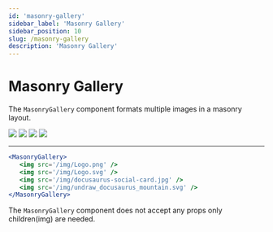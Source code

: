 ```yaml
---
id: 'masonry-gallery'
sidebar_label: 'Masonry Gallery'
sidebar_position: 10
slug: /masonry-gallery
description: 'Masonry Gallery'
---
```


# Masonry Gallery

The `MasonryGallery` component formats multiple images in a masonry layout.

<MasonryGallery>
   <img src='/img/Logo.png' />
   <img src='/img/Logo.svg' />
   <img src='/img/docusaurus-social-card.jpg' />
   <img src='/img/undraw_docusaurus_mountain.svg' />
</MasonryGallery>




---


```jsx title='index.mdx'   showLineNumbers
<MasonryGallery>
   <img src='/img/Logo.png' />
   <img src='/img/Logo.svg' />
   <img src='/img/docusaurus-social-card.jpg' />
   <img src='/img/undraw_docusaurus_mountain.svg' />
</MasonryGallery>
```
The `MasonryGallery` component does not accept any props only children(img) are needed.

